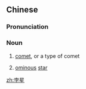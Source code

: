 ==Chinese==
{{zh-forms}}

===Pronunciation===
{{zh-pron
|m=bèixīng,bóxīng
|c=but6 sing1
|mc=y
|oc=y
|cat=n
}}

===Noun===
{{zh-noun}}

# {{lb|zh|archaic}} [[comet]], or a type of comet
# {{lb|zh|archaic|figurative|astrology}} [[ominous]] [[star]]

[[zh:孛星]]